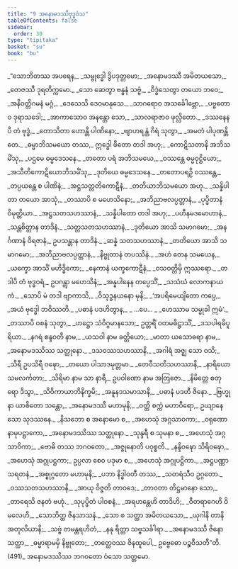 ```yaml
---
title: "9 အနောမဒဿီဗုဒ္ဓဝံသ"
tableOfContents: false
sidebar:
  order: 30
type: "tipitaka"
basket: "su"
book: "bu"
---
```



<DynamicBreadcrumb />

<Division number="1" book="bu">

<Paragraph number="472" type="verses" book="bu">
_“သောဘိတဿ အပရေန,_  
_သမ္ဗုဒ္ဓေါ ဒွိပဒုတ္တမော;_  
_အနောမဒဿီ အမိတယသော,_  
_တေဇဿီ ဒုရတိက္ကမော._  

</Paragraph>

</Division>
<Division number="2" book="bu">

<Paragraph number="473" type="verses" book="bu">
_သော ဆေတွာ ဗန္ဓနံ သဗ္ဗံ,_  
_ဝိဒ္ဓံသေတွာ တယော ဘဝေ;_  
_အနိဝတ္တိဂမနံ မဂ္ဂံ,_  
_ဒေသေသိ ဒေဝမာနုသေ._  

</Paragraph>

</Division>
<Division number="3" book="bu">

<Paragraph number="474" type="verses" book="bu">
_သာဂရောဝ အသင်္ခေါဗ္ဘော,_  
_ပဗ္ဗတောဝ ဒုရာသဒေါ;_  
_အာကာသောဝ အနန္တော သော,_  
_သာလရာဇာဝ ဖုလ္လိတော._  

</Paragraph>

</Division>
<Division number="4" book="bu">

<Paragraph number="475" type="verses" book="bu">
_ဒဿနေနပိ တံ ဗုဒ္ဓံ,_  
_တောသိတာ ဟောန္တိ ပါဏိနော;_  
_ဗျာဟရန္တံ ဂိရံ သုတွာ,_  
_အမတံ ပါပုဏန္တိ တေ._  

</Paragraph>

</Division>
<Division number="5" book="bu">

<Paragraph number="476" type="verses" book="bu">
_ဓမ္မာဘိသမယော တဿ,_  
ဣဒ္ဓေါ ဖီတော တဒါ အဟု;_  
_ကောဋိသတာနိ အဘိသမိံသု,_  
_ပဌမေ ဓမ္မဒေသနေ._  

</Paragraph>

</Division>
<Division number="6" book="bu">

<Paragraph number="477" type="verses" book="bu">
_တတော ပရံ အဘိသမယေ,_  
_ဝဿန္တေ ဓမ္မဝုဋ္ဌိယော;_  
_အသီတိကောဋိယောဘိသမိံသု,_  
_ဒုတိယေ ဓမ္မဒေသနေ._  

</Paragraph>

</Division>
<Division number="7" book="bu">

<Paragraph number="478" type="verses" book="bu">
_တတောပရဉှိ ဝဿန္တေ,_  
_တပ္ပယန္တေ စ ပါဏိနံ;_  
_အဋ္ဌသတ္တတိကောဋီနံ,_  
_တတိယာဘိသမယော အဟု._  

</Paragraph>

</Division>
<Division number="8" book="bu">

<Paragraph number="479" type="verses" book="bu">
_သန္နိပါတာ တယော အာသုံ,_  
_တဿာပိ စ မဟေသိနော;_  
_အဘိညာဗလပ္ပတ္တာနံ,_  
_ပုပ္ဖိတာနံ ဝိမုတ္တိယာ._  

</Paragraph>

</Division>
<Division number="9" book="bu">

<Paragraph number="480" type="verses" book="bu">
_အဋ္ဌသတသဟဿာနံ,_  
_သန္နိပါတော တဒါ အဟု;_  
_ပဟီနမဒမောဟာနံ,_  
_သန္တစိတ္တာန တာဒိနံ._  

</Paragraph>

</Division>
<Division number="10" book="bu">

<Paragraph number="481" type="verses" book="bu">
_သတ္တသတသဟဿာနံ,_  
_ဒုတိယော အာသိ သမာဂမော;_  
_အနင်္ဂဏာနံ ဝိရဇာနံ,_  
ဥပသန္တာန တာဒိနံ._  

</Paragraph>

</Division>
<Division number="11" book="bu">

<Paragraph number="482" type="verses" book="bu">
_ဆန္နံ သတသဟဿာနံ,_  
_တတိယော အာသိ သမာဂမော;_  
_အဘိညာဗလပ္ပတ္တာနံ,_  
_နိဗ္ဗုတာနံ တပဿိနံ._  

</Paragraph>

</Division>
<Division number="12" book="bu">

<Paragraph number="483" type="verses" book="bu">
_အဟံ တေန သမယေန,_  
_ယက္ခော အာသိံ မဟိဒ္ဓိကော;_  
_နေကာနံ ယက္ခကောဋီနံ,_  
_ဝသဝတ္တိမှိ ဣဿရော._  

</Paragraph>

</Division>
<Division number="13" book="bu">

<Paragraph number="484" type="verses" book="bu">
_တဒါပိ တံ ဗုဒ္ဓဝရံ,_  
ဥပဂန္တွာ မဟေသိနံ;_  
_အန္နပါနေန တပ္ပေသိံ,_  
_သသံဃံ လောကနာယကံ._  

</Paragraph>

</Division>
<Division number="14" book="bu">

<Paragraph number="485" type="verses" book="bu">
_သောပိ မံ တဒါ ဗျာကာသိ,_  
_ဝိသုဒ္ဓနယနော မုနိ;_  
_‘အပရိမေယျိတော ကပ္ပေ,_  
_အယံ ဗုဒ္ဓေါ ဘဝိဿတိ._  

</Paragraph>

</Division>
<Division number="15" book="bu">

<Paragraph number="486" type="verses" book="bu">
_ပဓာနံ ပဒဟိတွာန,_  
_ …ပေ… _  
_ဟေဿာမ သမ္မုခါ ဣမံ’._  

</Paragraph>

</Division>
<Division number="16" book="bu">

<Paragraph number="487" type="verses" book="bu">
_တဿာပိ ဝစနံ သုတွာ,_  
_ဟဋ္ဌော သံဝိဂ္ဂမာနသော;_  
ဥတ္တရိံ ဝတမဓိဋ္ဌာသိံ,_  
_ဒသပါရမိပူရိယာ._  

</Paragraph>

</Division>
<Division number="17" book="bu">

<Paragraph number="488" type="verses" book="bu">
_နဂရံ စန္ဒဝတီ နာမ,_  
_ယသဝါ နာမ ခတ္တိယော;_  
_မာတာ ယသောဓရာ နာမ,_  
_အနောမဒဿိဿ သတ္ထုနော._  

</Paragraph>

</Division>
<Division number="18" book="bu">

<Paragraph number="489" type="verses" book="bu">
_ဒသဝဿသဟဿာနိ,_  
_အဂါရံ အဇ္ဈ သော ဝသိ;_  
_သိရီ ဥပသိရီ ဝဍ္ဎော,_  
_တယော ပါသာဒမုတ္တမာ._  

</Paragraph>

</Division>
<Division number="19" book="bu">

<Paragraph number="490" type="verses" book="bu">
_တေဝီသတိသဟဿာနိ,_  
_နာရိယော သမလင်္ကတာ;_  
_သိရိမာ နာမ သာ နာရီ,_  
ဥပဝါဏော နာမ အတြဇော._  

</Paragraph>

</Division>
<Division number="20" book="bu">

<Paragraph number="491" type="verses" book="bu">
_နိမိတ္တေ စတုရော ဒိသွာ,_  
_သိဝိကာယာဘိနိက္ခမိ;_  
_အနူနဒသမာသာနိ,_  
_ပဓာနံ ပဒဟီ ဇိနော._  

</Paragraph>

</Division>
<Division number="21" book="bu">

<Paragraph number="492" type="verses" book="bu">
_ဗြဟ္မုနာ ယာစိတော သန္တော,_  
_အနောမဒဿီ မဟာမုနိ;_  
_ဝတ္တိ စက္ကံ မဟာဝီရော,_  
ဥယျာနေ သော သုဒဿနေ._  

</Paragraph>

</Division>
<Division number="22" book="bu">

<Paragraph number="493" type="verses" book="bu">
_နိသဘော စ အနောမော စ,_  
_အဟေသုံ အဂ္ဂသာဝကာ;_  
_ဝရုဏော နာမုပဋ္ဌာကော,_  
_အနောမဒဿိဿ သတ္ထုနော._  

</Paragraph>

</Division>
<Division number="23" book="bu">

<Paragraph number="494" type="verses" book="bu">
_သုန္ဒရီ စ သုမနာ စ,_  
_အဟေသုံ အဂ္ဂသာဝိကာ;_  
_ဗောဓိ တဿ ဘဂဝတော,_  
_အဇ္ဇုနောတိ ပဝုစ္စတိ._  

</Paragraph>

</Division>
<Division number="24" book="bu">

<Paragraph number="495" type="verses" book="bu">
_နန္ဒိဝဍ္ဎော သိရိဝဍ္ဎော,_  
_အဟေသုံ အဂ္ဂုပဋ္ဌကာ;_  
ဥပ္ပလာ စေဝ ပဒုမာ စ,_  
_အဟေသုံ အဂ္ဂုပဋ္ဌိကာ._  

</Paragraph>

</Division>
<Division number="25" book="bu">

<Paragraph number="496" type="verses" book="bu">
_အဋ္ဌပဏ္ဏာသရတနံ,_  
_အစ္စုဂ္ဂတော မဟာမုနိ;_  
_ပဘာ နိဒ္ဓါဝတီ တဿ,_  
_သတရံသီဝ ဥဂ္ဂတော._  

</Paragraph>

</Division>
<Division number="26" book="bu">

<Paragraph number="497" type="verses" book="bu">
_ဝဿသတသဟဿာနိ,_  
_အာယု ဝိဇ္ဇတိ တာဝဒေ;_  
_တာဝတာ တိဋ္ဌမာနော သော,_  
_တာရေသိ ဇနတံ ဗဟုံ._  

</Paragraph>

</Division>
<Division number="27" book="bu">

<Paragraph number="498" type="verses" book="bu">
_သုပုပ္ဖိတံ ပါဝစနံ,_  
_အရဟန္တေဟိ တာဒိဟိ;_  
_ဝီတရာဂေဟိ ဝိမလေဟိ,_  
_သောဘိတ္ထ ဇိနသာသနံ._  

</Paragraph>

</Division>
<Division number="28" book="bu">

<Paragraph number="499" type="verses" book="bu">
_သော စ သတ္ထာ အမိတယသော,_  
_ယုဂါနိ တာနိ အတုလိယာနိ;_  
_သဗ္ဗံ တမန္တရဟိတံ,_  
_နနု ရိတ္တာ သဗ္ဗသင်္ခါရာ._  

</Paragraph>

</Division>
<Division number="29" book="bu">

<Paragraph number="500" type="verses" book="bu">
_အနောမဒဿီ ဇိနော သတ္ထာ,_  
_ဓမ္မာရာမမှိ နိဗ္ဗုတော;_  
_တတ္ထေဝဿ ဇိနထူပေါ,_  
ဥဗ္ဗေဓော ပဉ္စဝီသတီ”တိ. (491)_  


</Paragraph>
</Division>

<Paragraph number="501" type="center" book="bu">
အနောမဒဿိဿ ဘဂဝတော ဝံသော သတ္တမော.
</Paragraph>